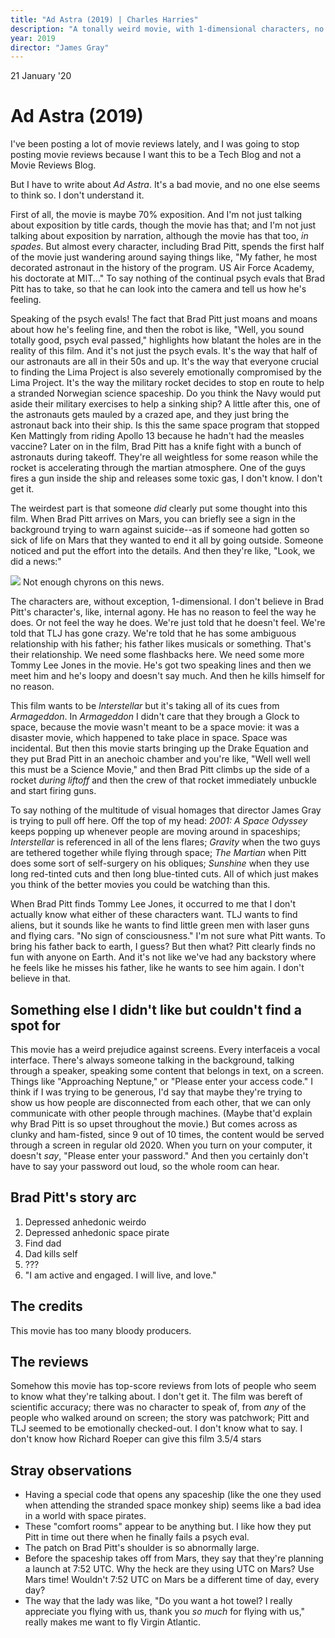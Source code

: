 ```yaml
---
title: "Ad Astra (2019) | Charles Harries"
description: "A tonally weird movie, with 1-dimensional characters, no plot development, and a truly awful script: 2/5."
year: 2019
director: "James Gray"
---
```



<Date>
  21 January '20
</Date>

# Ad Astra (2019)
I've been posting a lot of movie reviews lately, and I was going to stop posting movie reviews because I want this to be a Tech Blog and not a Movie Reviews Blog.

But I have to write about _Ad Astra_. It's a bad movie, and no one else seems to think so. I don't understand it.

First of all, the movie is maybe 70% exposition. And I'm not just talking about exposition by title cards, though the movie has that; and I'm not just talking about exposition by narration, although the movie has that too, _in spades_. But almost every character, including Brad Pitt, spends the first half of the movie just wandering around saying things like, "My father, he most decorated astronaut in the history of the program. US Air Force Academy, his doctorate at MIT..." To say nothing of the continual psych evals that Brad Pitt has to take, so that he can look into the camera and tell us how he's feeling.

Speaking of the psych evals! The fact that Brad Pitt just moans and moans about how he's feeling fine, and then the robot is like, "Well, you sound totally good, psych eval passed," highlights how blatant the holes are in the reality of this film. And it's not just the psych evals. It's the way that half of our astronauts are all in their 50s and up. It's the way that everyone crucial to finding the Lima Project is also severely emotionally compromised by the Lima Project. It's the way the military rocket decides to stop en route to help a stranded Norwegian science spaceship. Do you think the Navy would put aside their military exercises to help a sinking ship? A little after this, one of the astronauts gets mauled by a crazed ape, and they just bring the astronaut back into their ship. Is this the same space program that stopped Ken Mattingly from riding Apollo 13 because he hadn't had the measles vaccine? Later on in the film, Brad Pitt has a knife fight with a bunch of astronauts during takeoff. They're all weightless for some reason while the rocket is accelerating through the martian atmosphere. One of the guys fires a gun inside the ship and releases some toxic gas, I don't know. I don't get it.

The weirdest part is that someone _did_ clearly put some thought into this film. When Brad Pitt arrives on Mars, you can briefly see a sign in the background trying to warn against suicide--as if someone had gotten so sick of life on Mars that they wanted to end it all by going outside. Someone noticed and put the effort into the details. And then they're like, "Look, we did a news:"

<Image src="/2021-01/news.png">
  Not enough chyrons on this news.
</Image>

The characters are, without exception, 1-dimensional. I don't believe in Brad Pitt's character's, like, internal agony. He has no reason to feel the way he does. Or not feel the way he does. We're just told that he doesn't feel. We're told that TLJ has gone crazy. We're told that he has some ambiguous relationship with his father; his father likes musicals or something. That's their relationship. We need some flashbacks here. We need some more Tommy Lee Jones in the movie. He's got two speaking lines and then we meet him and he's loopy and doesn't say much. And then he kills himself for no reason.

This film wants to be _Interstellar_ but it's taking all of its cues from _Armageddon_. In _Armageddon_ I didn't care that they brough a Glock to space, because the movie wasn't meant to be a space movie: it was a disaster movie, which happened to take place in space. Space was incidental. But then this movie starts bringing up the Drake Equation and they put Brad Pitt in an anechoic chamber and you're like, "Well well well this must be a Science Movie," and then Brad Pitt climbs up the side of a rocket _during liftoff_ and then the crew of that rocket immediately unbuckle and start firing guns.

To say nothing of the multitude of visual homages that director James Gray is trying to pull off here. Off the top of my head: _2001: A Space Odyssey_ keeps popping up whenever people are moving around in spaceships; _Interstellar_ is referenced in all of the lens flares; _Gravity_ when the two guys are tethered together while flying through space; _The Martian_ when Pitt does some sort of self-surgery on his obliques; _Sunshine_ when they use long red-tinted cuts and then long blue-tinted cuts. All of which just makes you think of the better movies you could be watching than this.

When Brad Pitt finds Tommy Lee Jones, it occurred to me that I don't actually know what either of these characters want. TLJ wants to find aliens, but it sounds like he wants to find little green men with laser guns and flying cars. "No sign of consciousness." I'm not sure what Pitt wants. To bring his father back to earth, I guess? But then what? Pitt clearly finds no fun with anyone on Earth. And it's not like we've had any backstory where he feels like he misses his father, like he wants to see him again. I don't believe in that.

## Something else I didn't like but couldn't find a spot for
This movie has a weird prejudice against screens. Every interfaceis a vocal interface. There's always someone talking in the background, talking through a speaker, speaking some content that belongs in text, on a screen. Things like "Approaching Neptune," or "Please enter your access code." I think if I was trying to be generous, I'd say that maybe they're trying to show us how people are disconnected from each other, that we can only communicate with other people through machines. (Maybe that'd explain why Brad Pitt is so upset throughout the movie.) But comes across as clunky and ham-fisted, since 9 out of 10 times, the content would be served through a screen in regular old 2020. When you turn on your computer, it doesn't _say_, "Please enter your password." And then you certainly don't have to say your password out loud, so the whole room can hear.

## Brad Pitt's story arc
1. Depressed anhedonic weirdo
2. Depressed anhedonic space pirate
3. Find dad
4. Dad kills self
5. ???
6. "I am active and engaged. I will live, and love."

## The credits
This movie has too many bloody producers.

## The reviews
Somehow this movie has top-score reviews from lots of people who seem to know what they're talking about. I don't get it. The film was bereft of scientific accuracy; there was no character to speak of, from _any_ of the people who walked around on screen; the story was patchwork; Pitt and TLJ seemed to be emotionally checked-out. I don't know what to say. I don't know how Richard Roeper can give this film 3.5/4 stars

## Stray observations
- Having a special code that opens any spaceship (like the one they used when attending the stranded space monkey ship) seems like a bad idea in a world with space pirates.
- These "comfort rooms" appear to be anything but. I like how they put Pitt in time out there when he finally fails a psych eval.
- The patch on Brad Pitt's shoulder is so abnormally large.
- Before the spaceship takes off from Mars, they say that they're planning a launch at 7:52 UTC. Why the heck are they using UTC on Mars? Use Mars time! Wouldn't 7:52 UTC on Mars be a different time of day, every day?
- The way that the lady was like, "Do you want a hot towel? I really appreciate you flying with us, thank you _so much_ for flying with us," really makes me want to fly Virgin Atlantic.